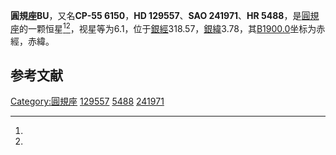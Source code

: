 {{Starbox begin
| name = 圓規座BU
}}
{{Starbox observe
| epoch = [[J2000.0|J2000.0]]
| constell = [[圓規座|圓規座]]<ref name=SIMBAD>{{cite web
 | url=http://simbad.u-strasbg.fr/simbad/sim-id?Ident=HR+5488
 | title =Pulsating variable Star
 | publisher=Centre de Données astronomiques de Strasbourg
 | work=SIMBAD
 | accessdate=2012-07-13}}</ref><ref name=DATA>{{cite web
 | url=http://vizier.u-strasbg.fr/viz-bin/VizieR-5?-out.add=.&-source=5050&-corr=PK=HR&-out.max=9999&HR=5488
 | title=VizieR Detailed Page
 | accessdate=2012-07-13
 | archive-date=2016-03-04
 | archive-url=https://web.archive.org/web/20160304203815/http://vizier.u-strasbg.fr/viz-bin/VizieR-5?-out.add=.&-source=5050&-corr=PK=HR&-out.max=9999&HR=5488
 | dead-url=no
 }}</ref>
| 星官 = 
| ra = {{RA|14|45|10.9}}<ref name=SIMBAD /><ref name=DATA />
| dec = {{DEC|-55|36|7}}<ref name=SIMBAD /><ref name=DATA />
| appmag_v = 6.1<ref name=SIMBAD /><ref name=DATA />
}}
{{Starbox character
| class = B2III<ref name=SIMBAD /><ref name=DATA />
| b-v = -0.06<ref name=SIMBAD /><ref name=DATA />
| u-b = -0.8<ref name=SIMBAD /><ref name=DATA />
| r-i = <ref name=SIMBAD /><ref name=DATA />
| variable = 
}}
{{Starbox astrometry
| radial_v = -0.8
| prop_mo_ra = -6
| parallax = 
| p_error = 
}}
{{Starbox catalog
| names =CP-55 6150，[[SAO星表|SAO]] 241971，[[HD星表|HD]] 129557，[[HR星表|HR]] 5488}}
{{Starbox reference |Simbad=HR+5488}}
{{Starbox end}}

'''圓規座BU'''，又名'''CP-55 6150'''，'''HD 129557'''、'''SAO 241971'''、'''HR 5488'''，是[[圓規座|圓規座]]的一颗恒星<ref name=SIMBAD /><ref name=DATA />，视星等为6.1，位于[[銀道座標系|銀經]]318.57，[[銀道座標系|銀緯]]3.78，其[[B1900.0|B1900.0]]坐标为赤經{{RA|14|37|58.2}}，赤緯{{DEC|-55|3.78|38}}。

== 参考文献 ==
{{reflist}}

{{star-stub}}

{{圓規座恒星}}
[[Category:圓規座|Category:圓規座]]
[[Category:HD和HDE天體|129557]]
[[Category:HR天體|5488]]
[[Category:SAO天體|241971]]